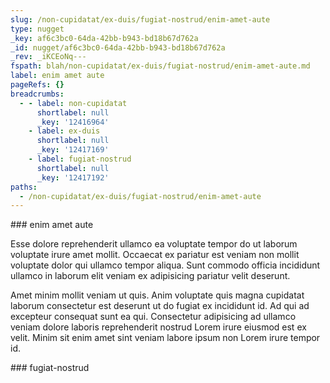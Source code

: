 ```yaml
---
slug: /non-cupidatat/ex-duis/fugiat-nostrud/enim-amet-aute
type: nugget
_key: af6c3bc0-64da-42bb-b943-bd18b67d762a
_id: nugget/af6c3bc0-64da-42bb-b943-bd18b67d762a
_rev: _iKCEoNq---
fspath: blah/non-cupidatat/ex-duis/fugiat-nostrud/enim-amet-aute.md
label: enim amet aute
pageRefs: {}
breadcrumbs:
  - - label: non-cupidatat
      shortlabel: null
      _key: '12416964'
    - label: ex-duis
      shortlabel: null
      _key: '12417169'
    - label: fugiat-nostrud
      shortlabel: null
      _key: '12417192'
paths:
  - /non-cupidatat/ex-duis/fugiat-nostrud/enim-amet-aute
---
```


<NuggetArea>
<Nugget slug="/non-cupidatat/ex-duis/fugiat-nostrud/enim-amet-aute" type="nugget" _key="af6c3bc0-64da-42bb-b943-bd18b67d762a" _id="nugget/af6c3bc0-64da-42bb-b943-bd18b67d762a" _rev="_iKCEoNq---" fspath="blah/non-cupidatat/ex-duis/fugiat-nostrud/enim-amet-aute.md" label="enim amet aute" paths="/non-cupidatat/ex-duis/fugiat-nostrud/enim-amet-aute">
<NuggetBody>
### enim amet aute

Esse dolore reprehenderit ullamco ea voluptate tempor do ut laborum voluptate irure amet mollit. Occaecat ex pariatur est veniam non mollit voluptate dolor qui ullamco tempor aliqua. Sunt commodo officia incididunt ullamco in laborum elit veniam ex adipisicing pariatur velit deserunt.

Amet minim mollit veniam ut quis. Anim voluptate quis magna cupidatat laborum consectetur est deserunt ut do fugiat ex incididunt id. Ad qui ad excepteur consequat sunt ea qui. Consectetur adipisicing ad ullamco veniam dolore laboris reprehenderit nostrud Lorem irure eiusmod est ex velit. Minim sit enim amet sint veniam labore ipsum non Lorem irure tempor id.

</NuggetBody>
<Breadcrumbs>
<Crumbs>
<Crumb _key="12416964" label="non-cupidatat" /><Crumb _key="12417169" label="ex-duis" /><Crumb _key="12417192" label="fugiat-nostrud" />
</Crumbs>
</Breadcrumbs>
</Nugget>

<NuggetsInbound>
</NuggetsInbound>
<NuggetsOutbound>
</NuggetsOutbound>
</NuggetArea>
<PassagesInbound>
<Passage direction="inbound" type="passage" _key="12417192" _id="passage/12417192" _rev="_iKCEoNm---" label="fugiat-nostrud" passage="fugiat-nostrud" fspath="blah/non-cupidatat/ex-duis/fugiat-nostrud" paths="/non-cupidatat/ex-duis/fugiat-nostrud" slug="/non-cupidatat/ex-duis/fugiat-nostrud">
<NuggetBody>
### fugiat-nostrud

</NuggetBody>
<Breadcrumbs>
<Crumbs>
<Crumb _key="12416964" label="non-cupidatat" /><Crumb _key="12417169" label="ex-duis" />
</Crumbs>
</Breadcrumbs>
</Passage>

</PassagesInbound>
<PassagesOutbound>
</PassagesOutbound>